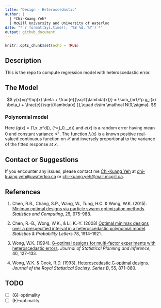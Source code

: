 ```yaml
---
title: "Design - Heteroscedastic"
author: |
  | *Chi-Kuang Yeh*
  | McGill University and University of Waterloo
date: "*`r format(Sys.time(), '%B %d, %Y')`*"
output: github_document
---
```


\newcommand{\cov}{\mathbb{c}ov}
\newcommand{\N}{\mathcal N}
\newcommand{\X}{\mathcal X}

```r
knitr::opts_chunk$set(echo = TRUE)
```

## Description

This is the repo to compute regression model with heteroscedastic error.

## The Model

$$
  y(x)=g^\top(x) \beta + \frac{e}{\sqrt{\lambda(x)}} = \sum_{i=1}^p g_i(x) \beta_i + \frac{e}{\sqrt{\lambda(x) }},\quad e\sim \N(0,\sigma).
$$

### Polynomial model

Here \(g(x) = (1,x,\dots,x^d\)\), \(\beta^\top=(\beta_0,\dots,\beta_d)\) and $e(x)$ is a random error having mean 0 and constant variance $\sigma^2$. The function $\lambda(x)$ is a known positive real-valued continuous function on $\X$ and inversely proportional to the variance of the fitted response at $x$.

## Contact or Suggestions

If you encounter any issues, please contact me [Chi-Kuang Yeh](https://chikuang.github.io/) at [chi-kuang.yeh@uwaterloo.ca](mailto:chi-kuang.yeh@uwaterloo.ca) or [chi-kuang.yeh@mail.mcgill.ca](mailto:chi-kuang.yeh@mail.mcgill.ca).  

## References

1. Chen, R.B., Chang, S.P., Wang, W., Tung, H.C. & Wong, W.K. (2015). [Minimax optimal designs via particle swarm optimization methods](https://link.springer.com/article/10.1007/s11222-014-9466-0). *Statistics and Computing*, 25, 975--988.

2. Chen, R.-B., Wong, W.K., & Li, K.-Y. (2008) [Optimal minimax designs over a prespecified interval in a heteroscedastic polynomial model](https://www.sciencedirect.com/science/article/pii/S0167715208000588?casa_token=CSYGIaqcSycAAAAA:xH69BebDGq6GYitdc3m28CCcE8AFU8a0qL8DbHifzMxgyAwuP-7MBltelbBokw9QiVl8wz9bsjQ). *Statistics & Probability Letters* 78, 1914--1921.

3. Wong, W.K. (1994). [G-optimal designs for multi-factor experiments with heteroscedastic errors](https://www.sciencedirect.com/science/article/pii/0378375894901465). *Journal of Statistical Planning and Inference*, 40, 127--133.

4. Wong, W.K. & Cook, R.D. (1993). [Heteroscedastic G‐optimal designs](https://www.jstor.org/stable/2345999). *Journal of the Royal Statistical Society, Series B*, 55, 871--880.

## TODO

+ [ ] \(G\)-optimality
+ [ ] \(E\)-optimality
